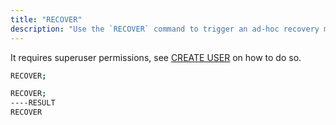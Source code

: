 ```yaml
---
title: "RECOVER"
description: "Use the `RECOVER` command to trigger an ad-hoc recovery manually. This is helpful when there is a high barrier latency and you need to force a recovery to activate. By doing this, commands like `CANCEL` or `DROP` can take effect immediately."
---
```


It requires superuser permissions, see [CREATE USER](/sql/commands/sql-create-user) on how to do so.

```bash Syntax
RECOVER;
```

```bash Syntax
RECOVER;
----RESULT
RECOVER
```
